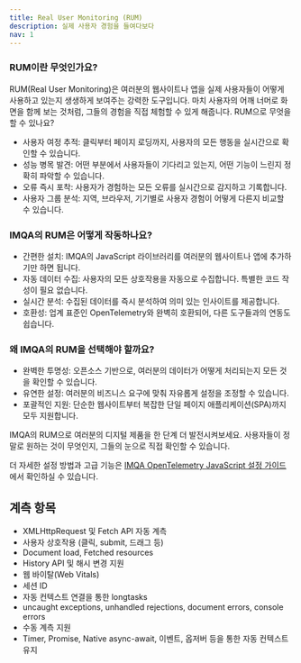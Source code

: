 ```yaml
---
title: Real User Monitoring (RUM) 
description: 실제 사용자 경험을 들여다보다
nav: 1
---
```


### RUM이란 무엇인가요?

RUM(Real User Monitoring)은 여러분의 웹사이트나 앱을 실제 사용자들이 어떻게 사용하고 있는지 생생하게 보여주는 강력한 도구입니다. 마치 사용자의 어깨 너머로 화면을 함께 보는 것처럼, 그들의 경험을 직접 체험할 수 있게 해줍니다.
RUM으로 무엇을 할 수 있나요?

- 사용자 여정 추적: 클릭부터 페이지 로딩까지, 사용자의 모든 행동을 실시간으로 확인할 수 있습니다.
- 성능 병목 발견: 어떤 부분에서 사용자들이 기다리고 있는지, 어떤 기능이 느린지 정확히 파악할 수 있습니다.
- 오류 즉시 포착: 사용자가 경험하는 모든 오류를 실시간으로 감지하고 기록합니다.
- 사용자 그룹 분석: 지역, 브라우저, 기기별로 사용자 경험이 어떻게 다른지 비교할 수 있습니다.

### IMQA의 RUM은 어떻게 작동하나요?

- 간편한 설치: IMQA의 JavaScript 라이브러리를 여러분의 웹사이트나 앱에 추가하기만 하면 됩니다.
- 자동 데이터 수집: 사용자의 모든 상호작용을 자동으로 수집합니다. 특별한 코드 작성이 필요 없습니다.
- 실시간 분석: 수집된 데이터를 즉시 분석하여 의미 있는 인사이트를 제공합니다.
- 호환성: 업계 표준인 OpenTelemetry와 완벽히 호환되어, 다른 도구들과의 연동도 쉽습니다.

### 왜 IMQA의 RUM을 선택해야 할까요?

- 완벽한 투명성: 오픈소스 기반으로, 여러분의 데이터가 어떻게 처리되는지 모든 것을 확인할 수 있습니다.
- 유연한 설정: 여러분의 비즈니스 요구에 맞춰 자유롭게 설정을 조정할 수 있습니다.
- 포괄적인 지원: 단순한 웹사이트부터 복잡한 단일 페이지 애플리케이션(SPA)까지 모두 지원합니다.


IMQA의 RUM으로 여러분의 디지털 제품을 한 단계 더 발전시켜보세요. 사용자들이 정말로 원하는 것이 무엇인지, 그들의 눈으로 직접 확인할 수 있습니다.

더 자세한 설정 방법과 고급 기능은 [IMQA OpenTelemetry JavaScript 설정 가이드](../web-agent/installation.mdx)에서 확인하실 수 있습니다.

## 계측 항목

- XMLHttpRequest 및 Fetch API 자동 계측
- 사용자 상호작용 (클릭, submit, 드래그 등)
- Document load, Fetched resources
- History API 및 해시 변경 지원
- 웹 바이탈(Web Vitals)
- 세션 ID
- 자동 컨텍스트 연결을 통한 longtasks
- uncaught exceptions, unhandled rejections, document errors, console errors
- 수동 계측 지원
- Timer, Promise, Native async-await, 이벤트, 옵저버 등을 통한 자동 컨텍스트 유지
